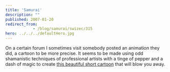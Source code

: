 ```yaml
---
title: 'Samurai'
description: ""
published: 2007-01-20
redirect_from: 
            - /blog/samurai/swizec/315
hero: ../../../defaultHero.jpg
---
```

On a certain forum I sometimes visit somebody posted an animation they did, a cartoon to be more precise. It seems to be made using odd shamanistic techniques of professional artists with a tinge of pepper and a dash of magic to create [this beautiful short cartoon](http://www.threeleggedlegs.com/work/samurai/) that will blow you away.
